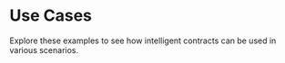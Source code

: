 # Use Cases

Explore these examples to see how intelligent contracts can be used in various scenarios. 


<Cards>
  <Card title="Wizard of Coin" href="/simulator/use-cases/wizard-of-coin" />
  <Card title="Football Prediction" href="/simulator/use-cases/prediction" />
  <Card title="ERC-20 Token" href="/simulator/use-cases/llm-erc20" />
</Cards>

